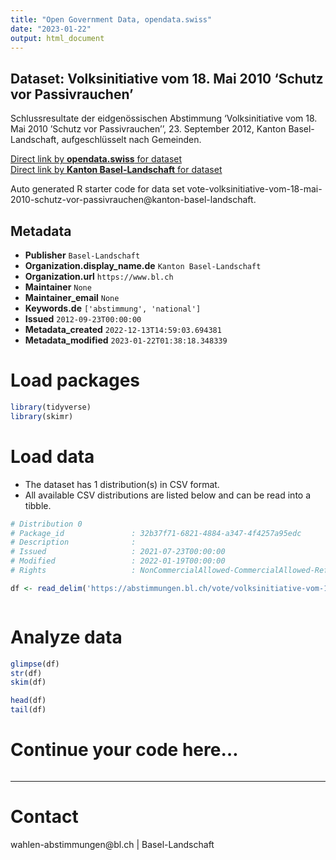 ```yaml
---
title: "Open Government Data, opendata.swiss"
date: "2023-01-22"
output: html_document
---
```


## Dataset: Volksinitiative vom 18. Mai 2010 'Schutz vor Passivrauchen'

Schlussresultate der eidgenössischen Abstimmung 'Volksinitiative vom 18. Mai 2010 'Schutz vor Passivrauchen'', 23. September 2012, Kanton Basel-Landschaft, aufgeschlüsselt nach Gemeinden.

[Direct link by **opendata.swiss** for dataset](https://opendata.swiss/de/dataset/volksinitiative-vom-18-mai-2010-schutz-vor-passivrauchen1)<br>
[Direct link by **Kanton Basel-Landschaft** for dataset](https://abstimmungen.bl.ch/vote/volksinitiative-vom-18-mai-2010-schutz-vor-passivrauchen/data)

Auto generated R starter code for data set vote-volksinitiative-vom-18-mai-2010-schutz-vor-passivrauchen@kanton-basel-landschaft.

## Metadata

- **Publisher** `Basel-Landschaft`
- **Organization.display_name.de** `Kanton Basel-Landschaft`
- **Organization.url** `https://www.bl.ch`
- **Maintainer** `None`
- **Maintainer_email** `None`
- **Keywords.de** `['abstimmung', 'national']`
- **Issued** `2012-09-23T00:00:00`
- **Metadata_created** `2022-12-13T14:59:03.694381`
- **Metadata_modified** `2023-01-22T01:38:18.348339`


# Load packages

```r

library(tidyverse)
library(skimr)

```

# Load data

-   The dataset has 1 distribution(s) in CSV format.
-   All available CSV distributions are listed below and can be read into a tibble.

```r

# Distribution 0
# Package_id               : 32b37f71-6821-4884-a347-4f4257a95edc
# Description              : 
# Issued                   : 2021-07-23T00:00:00
# Modified                 : 2022-01-19T00:00:00
# Rights                   : NonCommercialAllowed-CommercialAllowed-ReferenceRequired

df <- read_delim('https://abstimmungen.bl.ch/vote/volksinitiative-vom-18-mai-2010-schutz-vor-passivrauchen/data-csv')



```

# Analyze data

```r

glimpse(df)
str(df)
skim(df)

head(df)
tail(df)

```

# Continue your code here...

```r

```

------------------------------------------------------------------------

# Contact

wahlen-abstimmungen@bl.ch | Basel-Landschaft
